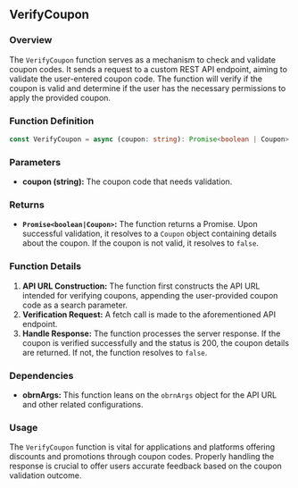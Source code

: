## VerifyCoupon

### Overview
The `VerifyCoupon` function serves as a mechanism to check and validate coupon codes. It sends a request to a custom REST API endpoint, aiming to validate the user-entered coupon code. The function will verify if the coupon is valid and determine if the user has the necessary permissions to apply the provided coupon.

### Function Definition
```typescript
const VerifyCoupon = async (coupon: string): Promise<boolean | Coupon>
```

### Parameters
- **coupon (string):** The coupon code that needs validation.

### Returns
- **`Promise<boolean|Coupon>`:** The function returns a Promise. Upon successful validation, it resolves to a `Coupon` object containing details about the coupon. If the coupon is not valid, it resolves to `false`.

### Function Details
1. **API URL Construction:** The function first constructs the API URL intended for verifying coupons, appending the user-provided coupon code as a search parameter.
2. **Verification Request:** A fetch call is made to the aforementioned API endpoint.
3. **Handle Response:** The function processes the server response. If the coupon is verified successfully and the status is 200, the coupon details are returned. If not, the function resolves to `false`.

### Dependencies
- **obrnArgs:** This function leans on the `obrnArgs` object for the API URL and other related configurations.

### Usage
The `VerifyCoupon` function is vital for applications and platforms offering discounts and promotions through coupon codes. Properly handling the response is crucial to offer users accurate feedback based on the coupon validation outcome.


